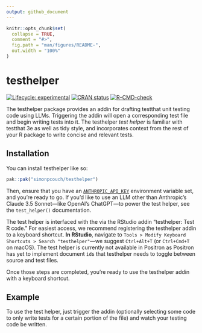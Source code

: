```yaml
---
output: github_document
---
```


<!-- README.md is generated from README.Rmd. Please edit that file -->

```r
knitr::opts_chunk$set(
  collapse = TRUE,
  comment = "#>",
  fig.path = "man/figures/README-",
  out.width = "100%"
)
```

# testhelper

<!-- badges: start -->
[![Lifecycle: experimental](https://img.shields.io/badge/lifecycle-experimental-orange.svg)](https://lifecycle.r-lib.org/articles/stages.html#experimental)
[![CRAN status](https://www.r-pkg.org/badges/version/testhelper)](https://CRAN.R-project.org/package=testhelper)
[![R-CMD-check](https://github.com/simonpcouch/testhelper/actions/workflows/R-CMD-check.yaml/badge.svg)](https://github.com/simonpcouch/testhelper/actions/workflows/R-CMD-check.yaml)
<!-- badges: end -->

The testhelper package provides an addin for drafting testthat unit testing code using LLMs. Triggering the addin will open a corresponding test file and begin writing tests into it. The testhelper _test helper_ is familiar with testthat 3e as well as tidy style, and incorporates context from the rest of your R package to write concise and relevant tests.

## Installation

You can install testhelper like so:

``` r
pak::pak("simonpcouch/testhelper")
```

Then, ensure that you have an [`ANTHROPIC_API_KEY`](https://console.anthropic.com/) environment variable set, and you're ready to go. If you'd like to use an LLM other than Anthropic's Claude 3.5 Sonnet—like OpenAI's ChatGPT—to power the test helper, see the `test_helper()` documentation.

The test helper is interfaced with the via the RStudio addin "testhelper: Test R code." For easiest access, we recommend registering the testhelper addin to a keyboard shortcut. **In RStudio**, navigate to `Tools > Modify Keyboard Shortcuts > Search "testhelper"`—we suggest `Ctrl+Alt+T` (or `Ctrl+Cmd+T` on macOS). The test helper is currently not available in Positron as Positron has yet to implement document `id`s that testhelper needs to toggle between source and test files.

Once those steps are completed, you're ready to use the testhelper addin with a keyboard shortcut.

## Example

To use the test helper, just trigger the addin (optionally selecting some code to only write tests for a certain portion of the file) and watch your testing code be written.
